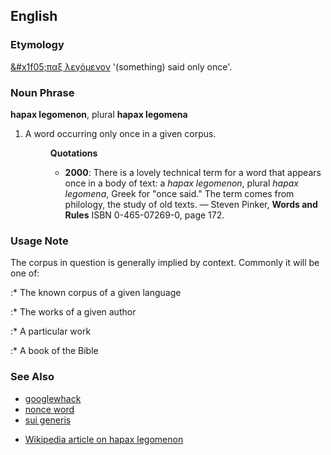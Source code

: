 ==English==

===Etymology===
{{grc}} [[&#x1f05;παξ λεγόμενον]] '(something) said only once'.

===Noun Phrase===
'''hapax legomenon''', plural '''hapax legomena'''

# A word occurring only once in a given corpus.
#:'''Quotations'''
#:*'''2000''': There is a lovely technical term for a word that appears once in a body of text: a ''hapax legomenon'', plural ''hapax legomena'', Greek for "once said."  The term comes from philology, the study of old texts. &mdash; Steven Pinker, '''Words and Rules''' ISBN 0-465-07269-0, page 172.

===Usage Note===
The corpus in question is generally implied by context.  Commonly it will be one of:
:* The known corpus of a given language
:* The works of a given author
:* A particular work
:* A book of the Bible

===See Also===
*[[googlewhack]]
*[[nonce word]]
*[[sui generis]]

*[[w:hapax_legomenon|Wikipedia article on hapax legomenon]]